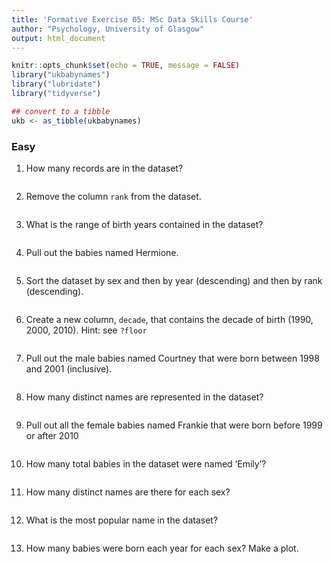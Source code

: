 ```yaml
---
title: 'Formative Exercise 05: MSc Data Skills Course'
author: "Psychology, University of Glasgow"
output: html_document
---
```


```r
knitr::opts_chunk$set(echo = TRUE, message = FALSE)
library("ukbabynames")
library("lubridate")
library("tidyverse")

## convert to a tibble
ukb <- as_tibble(ukbabynames)
```

### Easy

1. How many records are in the dataset?

```r
```

2. Remove the column `rank` from the dataset.

```r
```

3. What is the range of birth years contained in the dataset?

```r
```

4. Pull out the babies named Hermione.

```r
```

5. Sort the dataset by sex and then by year (descending) and then by rank (descending).

```r
```

6. Create a new column, `decade`, that contains the decade of birth (1990, 2000, 2010).  Hint: see `?floor`

```r
```

7. Pull out the male babies named Courtney that were born between 1998 and 2001 (inclusive).

```r
```


8. How many distinct names are represented in the dataset?

```r
```

9. Pull out all the female babies named Frankie that were born before 1999 or after 2010

```r
```

10. How many total babies in the dataset were named 'Emily'?

```r
```

11. How many distinct names are there for each sex?

```r
```

12. What is the most popular name in the dataset?

```r
```

13. How many babies were born each year for each sex?  Make a plot.

```r
```

